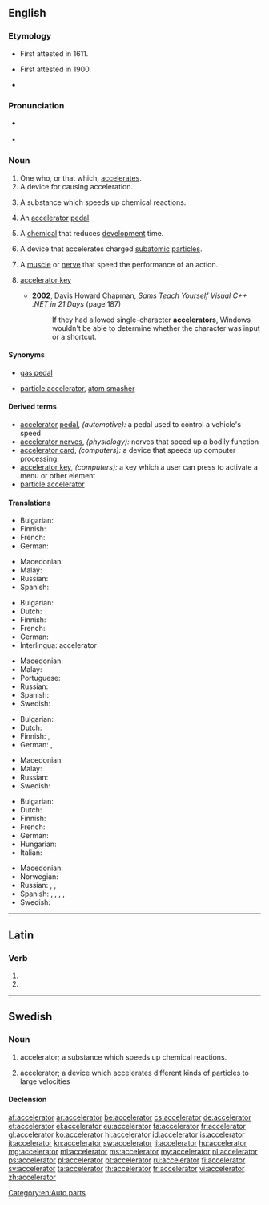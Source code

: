 ==English==

===Etymology===
* First attested in 1611.
* {{sense|motor vehicle}} First attested in 1900.
* {{suffix|accelerate|or}}

===Pronunciation===
* {{a|US}} {{IPA|/æk.ˈsɛl.ə.ˌɹeɪ.tɚ/|/æk.ˈsɛl.ə.ˌɹeɪt.ɚ/|/ɪk.ˈsɛl.ə.ˌɹeɪt.ɚ/}}
* {{audio|en-us-accelerator.ogg|Audio (US)}}

===Noun===
{{en-noun}}

# One who, or that which, [[accelerate]]s.
# A device for causing acceleration.
# {{context|chemistry|lang=en}} A substance which speeds up chemical reactions.
# {{context|vehicle|lang=en}} An [[accelerator]] [[pedal]].
# {{context|photography|lang=en}} A [[chemical]] that reduces [[development]] time.
# {{context|physics|lang=en}} A device that accelerates charged [[subatomic]] [[particles]].
# {{context|physiology|medical|lang=en}} A [[muscle]] or [[nerve]] that speed the performance of an action.
# {{context|computing|lang=en}} [[accelerator key]]
#* '''2002''', Davis Howard Chapman, ''Sams Teach Yourself Visual C++ .NET in 21 Days'' (page 187)
#*: If they had allowed single-character '''accelerators''', Windows wouldn't be able to determine whether the character was input or a shortcut.

====Synonyms====
* {{sense|accelerator pedal|US}} [[gas pedal]]
* {{sense|accelerates subatomic particles}} [[particle accelerator]], [[atom smasher]]

====Derived terms====
* [[accelerator]] [[pedal]], ''(automotive):'' a pedal used to control a vehicle's speed
* [[accelerator nerves]], ''(physiology):'' nerves that speed up a bodily function
* [[accelerator card]], ''(computers):'' a device that speeds up computer processing
* [[accelerator key]], ''(computers):''  a key which a user can press to activate a menu or other element
* [[particle accelerator]]

====Translations====
{{trans-top|one who, or that which, accelerates}}
* Bulgarian: {{t-|bg|ускорител}}
* Finnish: {{t-|fi|kiihdyttäjä}}
* French: {{t+|fr|accélérateur|m}}
* German: {{t-|de|Beschleuniger|m}}
{{trans-mid}}
* Macedonian: {{t-|mk|забрзувач|m|tr=zab'rzuvač}}
* Malay: {{t-|ms|pemecut}}
* Russian: {{t+|ru|ускоритель|m|sc=Cyrl|tr=uskorítel'}}
* Spanish: {{t+|es|acelerador|m}}
{{trans-bottom}}

{{trans-top|a device for causing acceleration}}
* Bulgarian: {{t-|bg|ускорител}}
* Dutch: {{t-|nl|versneller|m}}
* Finnish: {{t-|fi|kiihdytin}}
* French: {{t+|fr|accélérateur|m}}
* German: {{t-|de|Beschleuniger|m}}
* Interlingua: accelerator
{{trans-mid}}
* Macedonian: {{t-|mk|забрзувач|m|tr=zab'rzuvač}}
* Malay: {{t-|ms|pemecut}}
* Portuguese: {{t+|pt|acelerador}}
* Russian: {{t+|ru|ускоритель|m|sc=Cyrl|tr=uskorítel'}}
* Spanish: {{t+|es|acelerador|m}}
* Swedish: {{t+|sv|accelerator|c}}
{{trans-bottom}}

{{trans-top|a substance which speeds up chemical reactions}}
* Bulgarian: {{t+|bg|катализатор}}
* Dutch: {{t+|nl|katalysator|m}}
* Finnish: {{t+|fi|katalyytti}},  {{t-|fi|kiihdytin}}
* German: {{t-|de|Beschleuniger|m}}, {{t+|de|Katalysator|m}}
{{trans-mid}}
* Macedonian: {{t-|mk|катализатор|m|tr=katalizátor}}
* Malay: {{t-|ms|pencepat}}
* Russian: {{t+|ru|катализатор|m|tr=katalizátor}}
* Swedish: {{t+|sv|accelerator|c}}
{{trans-bottom}}

{{trans-top|accelerator pedal}}
* Bulgarian: {{t-|bg|педал за газта}}
* Dutch: {{t+|nl|gaspedaal|n}}
* Finnish: {{t-|fi|kaasupoljin}}
* French: {{t+|fr|accélérateur|m}}
* German: {{t+|de|Gaspedal|n}}
* Hungarian: {{t+|hu|gázpedál}}
* Italian: {{t+|it|acceleratore}}
{{trans-mid}}
* Macedonian: {{t-|mk|педал за гас|m|tr=pédal za gas}}
* Norwegian: {{t+|no|gasspedal}}
* Russian: {{t-|ru|педаль газа|f|sc=Cyrl|tr=pedál' gáza}}, {{t+|ru|газ|m|sc=Cyrl|tr=gaz}}, {{t+|ru|акселератор|m|sc=Cyrl|tr=akselerátor}}
* Spanish: {{t+|es|acelerador|m}}, {{qualifier|colloquial, Chile}} {{t+|es|chala|f}}, {{t+|es|chancla|f}}  {{qualifier|Costa Rica}}, {{t+|es|chancleta|f}} {{qualifier|Colombia}}, {{t+|es|chola|f}} {{qualifier|Venezuela}}
* Swedish: {{t-|sv|gaspedal|c}}
{{trans-bottom}}

[[Category:en:Auto parts]]

----

==Latin==

===Verb===
{{la-verb-form|accelerātor}}

# {{conjugation of|accelero|accelerō|2|s|fut|pass|imp|lang=la}}
# {{conjugation of|accelero|accelerō|3|s|fut|pass|imp|lang=la}}

----

==Swedish==

===Noun===
{{sv-noun|c}}

# {{context|lang=sv|chemistry}} accelerator; a substance which speeds up chemical reactions.
# {{context|lang=sv|physics}} accelerator; a device which accelerates different kinds of particles to large velocities

====Declension====
{{sv-noun-reg-r-c|3=acceleratore}}

[[af:accelerator]]
[[ar:accelerator]]
[[be:accelerator]]
[[cs:accelerator]]
[[de:accelerator]]
[[et:accelerator]]
[[el:accelerator]]
[[eu:accelerator]]
[[fa:accelerator]]
[[fr:accelerator]]
[[gl:accelerator]]
[[ko:accelerator]]
[[hi:accelerator]]
[[id:accelerator]]
[[is:accelerator]]
[[it:accelerator]]
[[kn:accelerator]]
[[sw:accelerator]]
[[li:accelerator]]
[[hu:accelerator]]
[[mg:accelerator]]
[[ml:accelerator]]
[[ms:accelerator]]
[[my:accelerator]]
[[nl:accelerator]]
[[ps:accelerator]]
[[pl:accelerator]]
[[pt:accelerator]]
[[ru:accelerator]]
[[fi:accelerator]]
[[sv:accelerator]]
[[ta:accelerator]]
[[th:accelerator]]
[[tr:accelerator]]
[[vi:accelerator]]
[[zh:accelerator]]